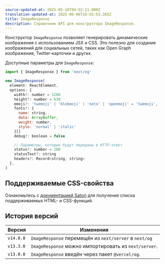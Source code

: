 ```yaml
---
source-updated-at: 2025-05-16T04:52:11.000Z
translation-updated-at: 2025-06-06T16:55:53.365Z
title: ImageResponse
description: Справочник API для конструктора ImageResponse.
---
```


Конструктор `ImageResponse` позволяет генерировать динамические изображения с использованием JSX и CSS. Это полезно для создания изображений для социальных сетей, таких как Open Graph изображения, Twitter-карточки и других.

Доступные параметры для `ImageResponse`:

```jsx
import { ImageResponse } from 'next/og'

new ImageResponse(
  element: ReactElement,
  options: {
    width?: number = 1200
    height?: number = 630
    emoji?: 'twemoji' | 'blobmoji' | 'noto' | 'openmoji' = 'twemoji',
    fonts?: {
      name: string,
      data: ArrayBuffer,
      weight: number,
      style: 'normal' | 'italic'
    }[]
    debug?: boolean = false

    // Параметры, которые будут переданы в HTTP-ответ
    status?: number = 200
    statusText?: string
    headers?: Record<string, string>
  },
)
```

## Поддерживаемые CSS-свойства

Ознакомьтесь с [документацией Satori](https://github.com/vercel/satori#css) для получения списка поддерживаемых HTML- и CSS-функций.

## История версий

| Версия    | Изменения                                             |
| --------- | ----------------------------------------------------- |
| `v14.0.0` | `ImageResponse` перемещён из `next/server` в `next/og` |
| `v13.3.0` | `ImageResponse` можно импортировать из `next/server`.  |
| `v13.0.0` | `ImageResponse` введён через пакет `@vercel/og`.      |